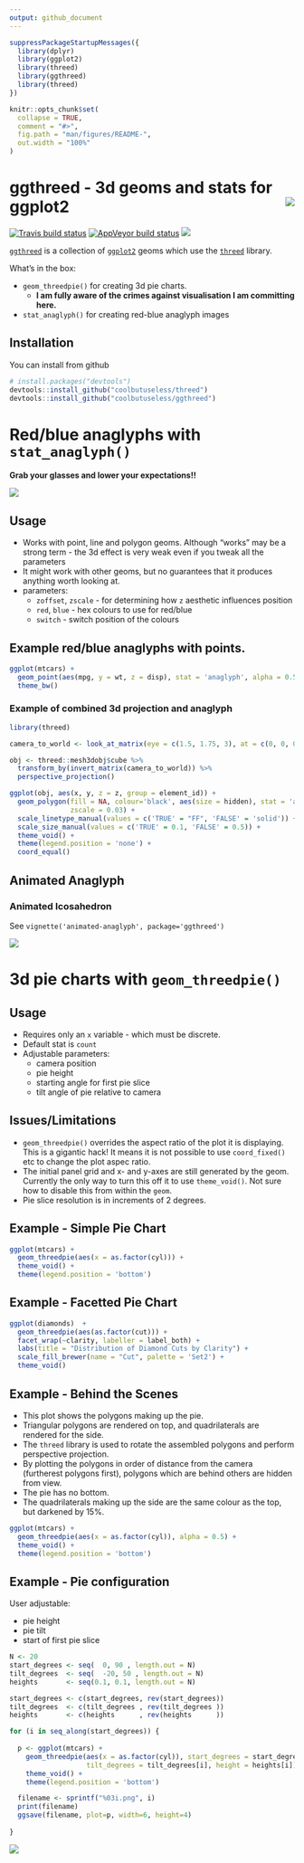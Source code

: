 ```yaml
---
output: github_document
---
```


<!-- README.md is generated from README.Rmd. Please edit that file -->

```r
suppressPackageStartupMessages({
  library(dplyr)
  library(ggplot2)
  library(threed)
  library(ggthreed)
  library(threed)
})

knitr::opts_chunk$set(
  collapse = TRUE,
  comment = "#>",
  fig.path = "man/figures/README-",
  out.width = "100%"
)
```

# ggthreed - 3d geoms and stats for ggplot2<img src="man/figures/logo-with-pause.gif" align="right"/>

[![Travis build status](https://travis-ci.org/coolbutuseless/ggthreed.svg?branch=master)](https://travis-ci.org/coolbutuseless/ggthreed)
[![AppVeyor build status](https://ci.appveyor.com/api/projects/status/github/coolbutuseless/ggthreed?branch=master&svg=true)](https://ci.appveyor.com/project/coolbutuseless/ggthreed)
![](https://img.shields.io/badge/lifecycle-alpha-orange.svg)

[`ggthreed`](https://github.com/coolbutuseless/ggthreed) is a collection of [`ggplot2`](https://github.com/tidyverse/ggplot2) 
geoms which use the [`threed`](https://github.com/coolbutuseless/threed) library.

What's in the box:

* `geom_threedpie()` for creating 3d pie charts.
    * **I am fully aware of the crimes against visualisation I am committing here.**
* `stat_anaglyph()` for creating red-blue anaglyph images



## Installation

You can install from github

```r
# install.packages("devtools")
devtools::install_github("coolbutuseless/threed")
devtools::install_github("coolbutuseless/ggthreed")
```


# Red/blue anaglyphs with `stat_anaglyph()`

**Grab your glasses and lower your expectations!!**

![](man/figures/glasses.jpg)


## Usage

* Works with point, line and polygon geoms.  Although "works" may be a strong term - 
   the 3d effect is very weak even if you tweak all the parameters
* It might work with other geoms, but no guarantees that it produces anything 
worth looking at.
* parameters:
    * `zoffset`, `zscale` - for determining how `z` aesthetic influences position
    * `red`, `blue` - hex colours to use for red/blue
    * `switch` - switch position of the colours

## Example red/blue anaglyphs with points.


```r
ggplot(mtcars) +
  geom_point(aes(mpg, y = wt, z = disp), stat = 'anaglyph', alpha = 0.5, zscale = 10) +
  theme_bw()
```


### Example of combined 3d projection and anaglyph

```r
library(threed)

camera_to_world <- look_at_matrix(eye = c(1.5, 1.75, 3), at = c(0, 0, 0))

obj <- threed::mesh3dobj$cube %>%
  transform_by(invert_matrix(camera_to_world)) %>%
  perspective_projection()

ggplot(obj, aes(x, y, z = z, group = element_id)) +
  geom_polygon(fill = NA, colour='black', aes(size = hidden), stat = 'anaglyph', 
               zscale = 0.03) +
  scale_linetype_manual(values = c('TRUE' = "FF", 'FALSE' = 'solid')) +
  scale_size_manual(values = c('TRUE' = 0.1, 'FALSE' = 0.5)) +
  theme_void() +
  theme(legend.position = 'none') +
  coord_equal()
```


## Animated Anaglyph

### Animated Icosahedron

See `vignette('animated-anaglyph', package='ggthreed')`

![](vignettes/gif/animated-anaglyph.gif)


# 3d pie charts with `geom_threedpie()`

## Usage

* Requires only an `x` variable - which must be discrete.
* Default stat is `count`
* Adjustable parameters:
    * camera position
    * pie height
    * starting angle for first pie slice
    * tilt angle of pie relative to camera


## Issues/Limitations

* `geom_threedpie()` overrides the aspect ratio of the plot it is displaying. 
  This is a gigantic hack!  It means it is not possible to use `coord_fixed()` etc 
  to change the plot aspec ratio.
* The initial panel grid and x- and y-axes are still generated by the geom. Currently
  the only way to turn this off it to use `theme_void()`. Not sure how to disable
  this from within the `geom`.
* Pie slice resolution is in increments of 2 degrees.


## Example - Simple Pie Chart

```r
ggplot(mtcars) + 
  geom_threedpie(aes(x = as.factor(cyl))) + 
  theme_void() + 
  theme(legend.position = 'bottom')
```


## Example - Facetted Pie Chart
```r
ggplot(diamonds)  +
  geom_threedpie(aes(as.factor(cut))) +
  facet_wrap(~clarity, labeller = label_both) +
  labs(title = "Distribution of Diamond Cuts by Clarity") +
  scale_fill_brewer(name = "Cut", palette = 'Set2') +
  theme_void()
```


## Example - Behind the Scenes

* This plot shows the polygons making up the pie.
* Triangular polygons are rendered on top, and quadrilaterals are 
  rendered for the side.
* The `threed` library is used to rotate the assembled polygons and perform
  perspective projection.
* By plotting the polygons in order of distance from the camera (furtherest polygons first), 
  polygons which are behind others are hidden from view.
* The pie has no bottom.
* The quadrilaterals making up the side are the same colour as the top, but darkened by 15%.

```r
ggplot(mtcars) + 
  geom_threedpie(aes(x = as.factor(cyl)), alpha = 0.5) + 
  theme_void() + 
  theme(legend.position = 'bottom')
```


## Example - Pie configuration

User adjustable:

* pie height
* pie tilt
* start of first pie slice



```r
N <- 20
start_degrees <- seq(  0, 90 , length.out = N)
tilt_degrees  <- seq(  -20, 50 , length.out = N)
heights       <- seq(0.1, 0.1, length.out = N)

start_degrees <- c(start_degrees, rev(start_degrees))
tilt_degrees  <- c(tilt_degrees , rev(tilt_degrees ))
heights       <- c(heights      , rev(heights      ))

for (i in seq_along(start_degrees)) {
  
  p <- ggplot(mtcars) + 
    geom_threedpie(aes(x = as.factor(cyl)), start_degrees = start_degrees[i],
                   tilt_degrees = tilt_degrees[i], height = heights[i]) + 
    theme_void() + 
    theme(legend.position = 'bottom')

  filename <- sprintf("%03i.png", i)
  print(filename)
  ggsave(filename, plot=p, width=6, height=4)
    
}
```

![](man/figures/pie-anim.gif)


















